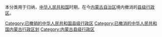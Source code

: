 本分类用于归纳，[[中华人民共和国|中华人民共和国]]时期，在今[[内蒙古自治区|内蒙古自治区]]境内撤消的[[县级行政区|县级行政区]]。

[[Category:已撤销的中华人民共和国县级行政区|Category:已撤销的中华人民共和国县级行政区]]
[[Category:已撤消的中华人民共和国内蒙古行政区划|Category:已撤消的中华人民共和国内蒙古行政区划]]
[[Category:内蒙古县级行政区|Category:内蒙古县级行政区]]